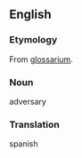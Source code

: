 ==English==
{{wikipedia}}
===Etymology===
From {{L.}} [[glossarium]].
===Noun===
adversary

===Translation===
spanish